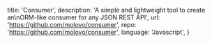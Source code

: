   title: 'Consumer',
  description:
    'A simple and lightweight tool to create an\nORM-like consumer for any JSON REST API',
  url: 'https://github.com/molovo/consumer',
  repo: 'https://github.com/molovo/consumer',
  language: 'Javascript',
}
